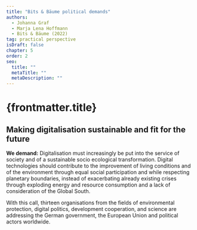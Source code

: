 ```yaml
---
title: "Bits & Bäume political demands"
authors:
  - Johanna Graf
  - Marja Lena Hoffmann
  - Bits & Bäume (2022)
tag: practical perspective
isDraft: false
chapter: 5
order: 2
seo:
  title: ""
  metaTitle: ""
  metaDescription: ""
---
```



# {frontmatter.title}

## Making digitalisation sustainable and fit for the future

**We demand:** Digitalisation must increasingly be put into the service of society and of a sustainable socio ecological transformation. Digital technologies should contribute to the improvement of living conditions and of the environment through equal social participation and while respecting planetary boundaries, instead of exacerbating already existing crises through exploding energy and resource consumption and a lack of consideration of the Global South.

With this call, thirteen organisations from the fields of environmental protection, digital politics, development cooperation, and science are addressing the German government, the European Union and political actors worldwide.

<Figure
  src="/src/images/info-graphics/BB22_5.1_1.jpg"
  caption="Bits & Bäume 2022, Illustration Lone Thomasky"
/>

<Figure
  src="/src/images/info-graphics/BB22_5.1_2.jpg"
  caption="Bits & Bäume 2022, Illustration Lone Thomasky"
/>

